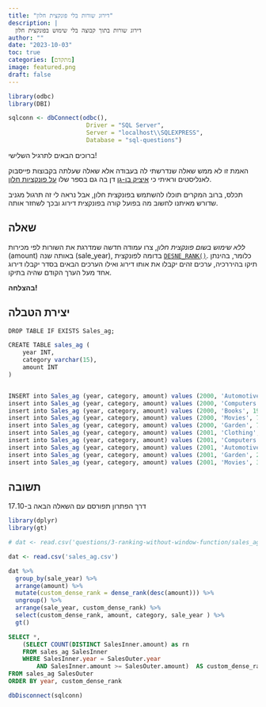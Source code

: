 ```yaml
---
title: "דירוג שורות בלי פונקצית חלון"
description: |
  דירוג שורות בתוך קבוצה בלי שימוש בפונקצית חלון
author: ""
date: "2023-10-03"
toc: true
categories: [מתקדם]
image: featured.png
draft: false
---
```


```r
library(odbc)
library(DBI)

sqlconn <- dbConnect(odbc(),
                      Driver = "SQL Server",
                      Server = "localhost\\SQLEXPRESS",
                      Database = "sql-questions")

```



ברוכים הבאים לתרגיל השלישי!

האמת זו לא ממש שאלה שנדרשתי לה בעבודה אלא שאלה שעלתה בקבוצות פייסבוק לאנליסטים וראיתי כי [איציק בן-גן](https://www.linkedin.com/pulse/%D7%90%D7%99%D7%A6%D7%99%D7%A7-%D7%91%D7%9F-%D7%92%D7%9F-%D7%9E%D7%95%D7%9E%D7%97%D7%94-t-sql-smadar-peled) דן בה גם בספר שלו [על פונקציות חלון](https://www.amazon.com/T-SQL-Window-Functions-Developer-Reference/dp/0135861446).

 תכלס, ברוב המקרים תוכלו להשתמש בפונקצית חלון, אבל נראה לי זה תרגול מגניב שדורש מאיתנו לחשוב מה בפועל קורה בפונקצית דירוג ובכך לשחזר אותה.

## שאלה

*ללא שימוש בשום פונקצית חלון*, צרו עמודה חדשה שמדרגת את השורות לפי מכירות (amount) באותה שנה (sale_year), בדומה לפונקצית [`DESNE_RANK()`](https://learn.microsoft.com/en-us/sql/t-sql/functions/dense-rank-transact-sql?view=sql-server-ver16). כלומר, בהינתן תיקו בהיררכיה, ערכים זהים יקבלו את אותו דירוג ואילו הערכים הבאים בסדר יקבלו דירוג אחד מעל הערך הקודם שהיה בתיקו.


**בהצלחה!**

## יצירת הטבלה

```r

DROP TABLE IF EXISTS Sales_ag;

CREATE TABLE sales_ag (
	year INT,
	category varchar(15),
	amount INT
)


INSERT into Sales_ag (year, category, amount) values (2000, 'Automotive', 89);
insert into Sales_ag (year, category, amount) values (2000, 'Computers', 59);
insert into Sales_ag (year, category, amount) values (2000, 'Books', 19);
insert into Sales_ag (year, category, amount) values (2000, 'Movies', 74);
insert into Sales_ag (year, category, amount) values (2000, 'Garden', 74);
insert into Sales_ag (year, category, amount) values (2001, 'Clothing', 49);
insert into Sales_ag (year, category, amount) values (2001, 'Computers', 53);
insert into Sales_ag (year, category, amount) values (2001, 'Automotive', 65);
insert into Sales_ag (year, category, amount) values (2001, 'Garden', 24);
insert into Sales_ag (year, category, amount) values (2001, 'Movies', 39);
```


## תשובה

דרך הפתרון תפורסם עם השאלה הבאה ב-17.10

```r
library(dplyr)
library(gt)

# dat <- read.csv('questions/3-ranking-without-window-function/sales_ag.csv')

dat <- read.csv('sales_ag.csv')

dat %>% 
  group_by(sale_year) %>% 
  arrange(amount) %>% 
  mutate(custom_dense_rank = dense_rank(desc(amount))) %>% 
  ungroup() %>% 
  arrange(sale_year, custom_dense_rank) %>% 
  select(custom_dense_rank, amount, category, sale_year ) %>% 
  gt()
```



```sql
SELECT *,
	(SELECT COUNT(DISTINCT SalesInner.amount) as rn
	FROM sales_ag SalesInner
	WHERE SalesInner.year = SalesOuter.year
		AND SalesInner.amount >= SalesOuter.amount)  AS custom_dense_rank
FROM sales_ag SalesOuter
ORDER BY year, custom_dense_rank
```

```r
dbDisconnect(sqlconn)
```
